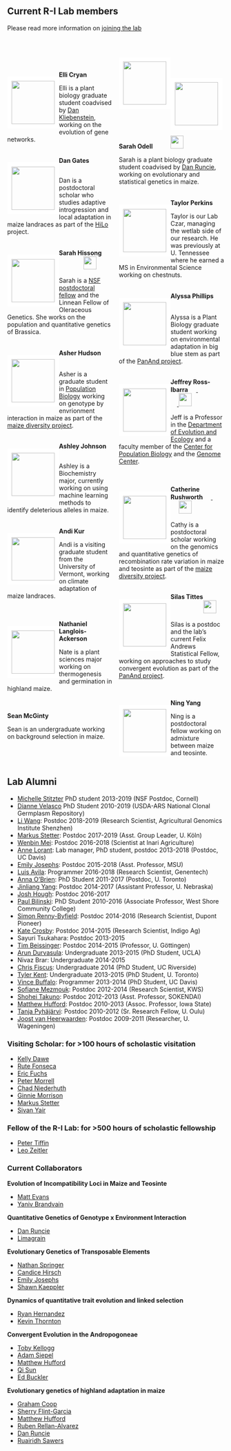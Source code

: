 <script>
  (function(i,s,o,g,r,a,m){i['GoogleAnalyticsObject']=r;i[r]=i[r]||function(){
  (i[r].q=i[r].q||[]).push(arguments)},i[r].l=1*new Date();a=s.createElement(o),
  m=s.getElementsByTagName(o)[0];a.async=1;a.src=g;m.parentNode.insertBefore(a,m)
  })(window,document,'script','https://www.google-analytics.com/analytics.js','ga');

  ga('create', 'UA-5300959-3', 'auto');
  ga('send', 'pageview');

</script>

<style>
  .col2 {
    columns: 2 200px;         /* number of columns and width in pixels*/
    -webkit-column: 2 200px; /* chrome, safari */
    -moz-columns: 2 200px;    /* firefox */
  }
  .col3 {
    columns: 3 100px;
    -webkit-columns: 3 100px;
    -moz-columns: 3 100px;
  }
</style>

## Current R-I Lab members
Please read more information on [joining the lab](prosp.html)
<!-- break -->
<p><br> <!-- break --></p>
<div class="col2">



<!-- break -->
<br>
<!-- break -->

<div style="float: left">  
<img src="images/cryan.jpeg" style="border:10px solid white" width="100px;"></a>
</div> 

**Elli Cryan** 
<a href="https://www.linkedin.com/in/elli-cryan-a150ba121/"><img src="images/lin.png" style="width: 15px;"></a>
<a href="https://twitter.com/https://twitter.com/cryan4plants"><img src="images/Twitter_logo_blue.png" style="width: 15px;"></a>

Elli is a plant biology graduate student coadvised by [Dan Kliebenstein](https://psfaculty.plantsciences.ucdavis.edu/kliebenstein/), working on the evolution of gene networks.  
<!-- break -->
<br>
<!-- break -->

<div style="float: left">  
<img src="images/gates.jpg" style="border:10px solid white" width="100px"></a>
</div>  
**Dan Gates** 
<a href="https://danjgates.wordpress.com"><img src="images/Home_icon_black.png" style="width: 15px;"></a>
<a href="https://twitter.com/dangates_j"><img src="images/Twitter_logo_blue.png" style="width: 15px;"></a
<a href="https://github.com/danjgates"><img src="images/GitHub-Mark-32px.png" style="width:15px;"></a>
<a href="https://orcid.org/0000-0001-8433-833X"><img src="images/orcid.png" style="width: 15px;"></a>

Dan is a postdoctoral scholar who studies adaptive introgression and local adaptation in maize landraces as part of the [HiLo](http://highlandadaptation.org) project.  
<!-- break -->
<br>
<!-- break -->

<div style="float: left">
<img src="images/hissong_photo.png" style="border:10px solid white" width="100px"></a>
</div>
**Sarah Hissong** 
<a href="https://mishaploid.github.io"><img src="images/Home_icon_black.png" style="width: 15px;"></a>
<a href="https://twitter.com/mishaploid"><img src="images/Twitter_logo_blue.png" style="width: 15px;"></a>
<a href="http://github.com/mishaploid"><img src="images/GitHub-Mark-32px.png" style="width:15px;"></a>
<a href="https://orcid.org/0000-0002-0961-0767"><img src="images/orcid.png" style="width: 15px;"></a>
<a href="https://scholar.google.com/citations?user=Va1vGdYAAAAJ&hl=en"><img src="images/scholar.png" style="width: 30px;"></a>

Sarah is a [NSF postdoctoral fellow](https://www.nsf.gov/awardsearch/showAward?AWD_ID=1711347&HistoricalAwards=false) and the Linnean Fellow of Oleraceous Genetics.  She works on the population and quantitative genetics of Brassica.  
<!-- break -->
<br>
<!-- break -->

<div style="float: left">
<img src="images/asher.jpg" style="border:10px solid white" width="100px"></a>
</div>
**Asher Hudson** 
<a href="https://aihudson.github.io"><img src="images/Home_icon_black.png" style="width: 15px;"></a>
<a href="https://twitter.com/AsherHudson/"><img src="images/Twitter_logo_blue.png" style="width: 15px;"></a>
<a href="https://github.com/aihudson"><img src="images/GitHub-Mark-32px.png" style="width:15px;"></a>

Asher is a graduate student in [Population Biology](http://www-eve.ucdavis.edu/eve/pbg/) working on genotype by envrionment interaction in maize as part of the [maize diversity project](http://www.panzea.org).  
<!-- break -->
<br>
<!-- break -->

<div style="float: left">
<img src="images/ajohnson.jpg" style="border:10px solid white" width="100px"></a>
</div>
**Ashley Johnson** 
<a href="https://twitter.com/ashesandpeaches"><img src="images/Twitter_logo_blue.png" style="width: 15px;"></a>

Ashley is a Biochemistry major, currently working on using machine learning methods to identify deleterious alleles in maize.  
<!-- break -->
<br>
<!-- break -->

<div style="float: left">
<img src="images/akur.jpeg" style="border:10px solid white" width="100px"></a>
</div>
**Andi Kur** 
<a href="https://www.instagram.com/andi_kur_art"><img src="images/Home_icon_black.png" style="width: 15px;"></a>

Andi is a visiting graduate student from the University of Vermont, working on climate adaptation of maize landraces.
<!-- break -->
<br><br><br>
<!-- break -->


<div style="float: left">
<img src="images/langlois.jpg" style="border:10px solid white" width="100px"></a>
</div>
**Nathaniel Langlois-Ackerson**

Nate is a plant sciences major working on thermogenesis and germination in highland maize.

<!-- break -->
<br>
<!-- break -->

<div style="float: left">  
<img src="images/sean.jpg" style="border:10px solid white" width="100px;"></a>
</div> 

**Sean McGinty** 
<a href="https://www.linkedin.com/in/sean-mcginty-418ba014a/"><img src="images/lin.png" style="width: 15px;"></a>

Sean is an undergraduate working on background selection in maize. 
<!-- break -->
<br><br><br><br><br>
<!-- break -->

<div style="float: left">
<img src="images/odell.jpg" style="border:10px solid white" width="100px"></a>
</div>
**Sarah Odell** 
<a href="https://twitter.com/sg_odell"><img src="images/Twitter_logo_blue.png" style="width: 15px;"></a>
<a href="https://orcid.org/0000-0002-0316-7506"><img src="images/orcid.png" style="width: 15px;"></a>
<a href="https://scholar.google.com/citations?user=uQ7Z4PAAAAAJ&hl=en&oi=ao"><img src="images/scholar.png" style="width: 30px;"></a>

Sarah is a plant biology graduate student coadvised by [Dan Runcie](http://runcielab.ucdavis.edu), working on evolutionary and statistical genetics in maize.  
<!-- break -->
<br>
<!-- break -->

<div style="float: left">
<img src="images/tperkins.jpg" style="border:10px solid white" width="100px"></a>
</div>

**Taylor Perkins** 
<a href="https://orcid.org/0000-0002-1076-0527"><img src="images/orcid.png" style="width: 15px;"></a>

Taylor is our Lab Czar, managing the wetlab side of our research. He was previously at U. Tennessee where he earned a MS in Environmental Science working on chestnuts.  
<!-- break -->
<br>
<!-- break -->

<div style="float: left">
<img src="images/alyssa.jpg" style="border:10px solid white" width="100px"></a>
</div>

**Alyssa Phillips** 
<a href="https://twitter.com/Plant_Phillips"><img src="images/Twitter_logo_blue.png" style="width: 15px;"></a>
<a href="http://github.com/phillipsar2"><img src="images/GitHub-Mark-32px.png" style="width:15px;"></a>
<a href="https://orcid.org/0000-0001-8050-3051"><img src="images/orcid.png" style="width: 15px;"></a>

Alyssa is a Plant Biology graduate student working on environmental adaptation in big blue stem as part of the [PanAnd project](https://panandropogoneae.com).  
<!-- break -->
<br>
<!-- break -->

<div style="float: left">
<img src="images/jri_bee.jpg" style="border:10px solid white" width="100px"></a>
</div>
**Jeffrey Ross-Ibarra** 
<a href="https://rilab.org"><img src="images/Home_icon_black.png" style="width: 15px;">
</a> <a href="https://twitter.com/jrossibarra"><img src="images/Twitter_logo_blue.png" style="width: 15px;"></a>
<a href="http://github.com/rossibarra"><img src="images/GitHub-Mark-32px.png" style="width:15px;"></a>
<a href="https://orcid.org/0000-0003-1656-4954"><img src="images/orcid.png" style="width: 15px;"></a>
<a href="https://github.com/rossibarra/CV"><img src="images/txt.png" style="width: 15px;">
<a href="http://scholar.google.com/citations?user=5SzRq1oAAAAJ"><img src="images/scholar.png" style="width: 30px;"></a>

Jeff is a Professor in the [Department of Evolution and Ecology](http://eve.ucdavis.edu) and a faculty member of the [Center for Population Biology](http://cpb.ucdavis.edu) and the [Genome Center](ttp://www.genomecenter.ucdavis.edu).   
<!-- break -->
<br><br>
<!-- break -->

<div style="float: left">
<img src="images/rushworth.jpeg" style="border:10px solid white" width="100px"></a>
</div>

**Catherine Rushworth** 
<a href="https://cathyrushworth.weebly.com"><img src="images/Home_icon_black.png" style="width: 15px;">
<a href="https://twitter.com/Dr_Crushworth"><img src="images/Twitter_logo_blue.png" style="width: 15px;"></a>
<a href="https://orcid.org/0000-0003-0715-1234"><img src="images/orcid.png" style="width: 15px;"></a>
<a href="https://scholar.google.com/citations?hl=en&user=L9MNZEQAAAAJ"><img src="images/scholar.png" style="width: 30px;"></a>

Cathy is a postdoctoral scholar working on the genomics and quantitative genetics of recombination rate variation in maize and teosinte as part of the [maize diversity project](http://www.panzea.org).  
<!-- break -->
<br>
<!-- break -->


<div style="float: left">
<img src="https://www.colorado.edu/lab/emery/sites/default/files/styles/small/public/people/tittes_headshot_5x5.jpg?itok=oRD9YJ4r" style="border:10px solid white" width="100px"></a>
</div>
**Silas Tittes**  
<a href="https://www.linkedin.com/in/silas-tittes-4b41106b/"><img src="images/lin.png" style="width: 15px;"></a>
<a href="https://twitter.com/silastittes"><img src="images/Twitter_logo_blue.png" style="width: 15px;"></a>
<a href="https://github.com/silastittes"><img src="images/GitHub-Mark-32px.png" style="width:15px;"></a>
<a href="https://orcid.org/0000-0003-4697-7434"><img src="images/orcid.png" style="width: 15px;"></a>
<a href="https://scholar.google.com/citations?user=LxGAurUAAAAJ&hl=en"><img src="images/scholar.png" style="width: 30px;"></a>  

Silas is a postdoc and the lab's current Felix Andrews Statistical Fellow, working on approaches to study convergent evolution as part of the [PanAnd project](https://panandropogoneae.com).

<!-- break -->
<br>
<!-- break -->


<div style="float: left">
<img src="images/ningyang.JPG" style="border:10px solid white" width="100px"></a>
</div>
**Ning Yang** 
<a href="https://twitter.com/NingYang9"><img src="images/Twitter_logo_blue.png" style="width: 15px;"></a>
<a href="https://orcid.org/0000-0002-6354-3534"><img src="images/orcid.png" style="width: 15px;"></a>

Ning is a postdoctoral fellow working on admixture between maize and teosinte.  
<!-- break -->
<br>
<!-- break -->

</div>

## Lab Alumni

* [Michelle Stitzter](http://mcstitzer.github.io) PhD student 2013-2019 (NSF Postdoc, Cornell)
* [Dianne Velasco](https://scholar.google.com/citations?user=h2_YtiYAAAAJ&hl=en) PhD Student 2010-2019 (USDA-ARS National Clonal Germplasm Repository)
* [Li Wang](https://scholar.google.com/citations?user=yGEvdz0AAAAJ&hl=en): Postdoc 2018-2019 (Research Scientist, Agricultural Genomics Institute Shenzhen)
* [Markus Stetter](https://www.cropevolution.org): Postdoc 2017-2019 (Asst. Group Leader, U. Köln)
* [Wenbin Mei](https://scholar.google.com/citations?user=LR1KOxwAAAAJ&hl=en): Postdoc 2016-2018 (Scientist at Inari Agriculture)
* [Anne Lorant](https://scholar.google.com/citations?user=mnHb3lYAAAAJ&hl=en): Lab manager, PhD student, postdoc 2013-2018 (Postdoc, UC Davis)
* [Emily Josephs](https://josephslab.github.io): Postdoc 2015-2018 (Asst. Professor, MSU)
* [Luis Avila](https://lmavila.github.io): Programmer 2016-2018 (Research Scientist, Genentech)
* [Anna O'Brien](https://annamobrien.wordpress.com): PhD Student 2011-2017 (Postdoc, U. Toronto)
* [Jinliang Yang](http://jyanglab.com): Postdoc 2014-2017 (Assistant Professor, U. Nebraska)
* [Josh Hough](https://scholar.google.fr/citations?user=FmClXYIAAAAJ&hl=en): Postdoc 2016-2017 
* [Paul Bilinski](https://scholar.google.com/citations?user=c03DwHkAAAAJ&hl=en): PhD Student 2010-2016 (Associate Professor, West Shore Community College)
* [Simon Renny-Byfield](https://scholar.google.com/citations?hl=en&user=uZTFIaAAAAAJ): Postdoc 2014-2016 (Research Scientist, Dupont Pioneer)
* [Kate Crosby](https://github.com/kate-crosby): Postdoc 2014-2015 (Research Scientist, Indigo Ag)
* Sayuri Tsukahara: Postdoc 2013-2015
* [Tim Beissinger](https://www.uni-goettingen.de/en/599788.html): Postdoc 2014-2015 (Professor, U. Göttingen)
* [Arun Durvasula](https://arundurvasula.wordpress.com): Undergraduate 2013-2015 (PhD Student, UCLA)
* Nivaz Brar: Undergraduate 2014-2015
* [Chris Fiscus](https://cjfiscus.github.io/): Undergraduate 2014 (PhD Student, UC Riverside)
* [Tyler Kent](https://github.com/tvkent): Undergraduate 2013-2015 (PhD Student, U. Toronto)
* [Vince Buffalo](http://www.vincebuffalo.com): Programmer 2013-2014  (PhD Student, UC Davis)
* [Sofiane Mezmouk](http://www.linkedin.com/pub/sofiane-mezmouk/6b/a35/a34): Postdoc 2012-2014 (Research Scientist, KWS)
* [Shohei Takuno](https://sites.google.com/site/shoheitakuno/): Postdoc 2012-2013 (Asst. Professor, SOKENDAI)
* [Matthew Hufford](http://www.public.iastate.edu/~mhufford/HuffordLab/home.html): Postdoc 2010-2013 (Assoc. Professor, Iowa State)
* [Tanja Pyhäjärvi](https://wiki.oulu.fi/pages/viewpage.action?pageId=13382392): Postdoc 2010-2012 (Sr. Research Fellow, U. Oulu)
* [Joost van Heerwaarden](http://www.wageningenur.nl/en/Persons/dr.ir.-J-Joost-van-Heerwaarden.htm): Postdoc 2009-2011 (Researcher, U. Wageningen)


### Visiting Scholar: for >100 hours of scholastic visitation

* [Kelly Dawe](http://www.dawelab.org)  
* [Rute Fonseca](http://rutefonseca.wix.com/bioinformatics)
* [Eric Fuchs](https://sites.google.com/site/ejfuchs/) 
* [Peter Morrell](http://faculty.agronomy.cfans.umn.edu/pmorrell/)
* [Chad Niederhuth](http://niederhuthlab.com)
* [Ginnie Morrison](http://www.panzea.org/#!ginnie-morrison/c1lov)
* [Markus Stetter](http://mstetter.github.io)
* [Sivan Yair](https://scholar.google.com/citations?user=Ru46Ih4AAAAJ&hl=en)

### Fellow of the R-I Lab: for >500 hours of scholastic fellowship

* [Peter Tiffin](http://www.cbs.umn.edu/lab/tiffin)
* [Leo Zeitler](https://www.researchgate.net/profile/Leo_Zeitler)

### Current Collaborators

**Evolution of Incompatibility Loci in Maize and Teosinte**  

* [Matt Evans](https://carnegiescience.edu/scientist/matthew-evans)  
* [Yaniv Brandvain](https://brandvainlab.wordpress.com)  

**Quantitative Genetics of Genotype x Environment Interaction**  

* [Dan Runcie](http://runcielab.ucdavis.edu/)  
* [Limagrain](https://www.limagrain.com/?lang=en)  

**Evolutionary Genetics of Transposable Elements**  

* [Nathan Springer](https://cbs.umn.edu/springer-lab/home)
* [Candice Hirsch](http://hirschlab.cfans.umn.edu)
* [Emily Josephs](https://josephslab.github.io)
* [Shawn Kaeppler](https://agronomy.wisc.edu/shawn-kaeppler/)

**Dynamics of quantitative trait evolution and linked selection**  

* [Ryan Hernandez](http://hernandezlab.ucsf.edu)  
* [Kevin Thornton](http://www.molpopgen.org)  

**Convergent Evolution in the Andropogoneae**  

* [Toby Kellogg](http://kellogglab.weebly.com)  
* [Adam Siepel](http://compgen.cshl.edu/~acs/)  
* [Matthew Hufford](http://www.public.iastate.edu/~mhufford/HuffordLab/home.html)
* [Qi Sun](http://vivo.cornell.edu/display/individual24418)  
* [Ed Buckler](http://www.maizegenetics.net)

**Evolutionary genetics of highland adaptation in maize**

* [Graham Coop](https://gcbias.org)
* [Sherry Flint-Garcia](http://web.missouri.edu/~flint-garcias/)
* [Matthew Hufford](http://www.public.iastate.edu/~mhufford/HuffordLab/home.html)
* [Ruben Rellan-Alvarez](http://www.rrlab.org)
* [Dan Runcie](http://runcielab.ucdavis.edu/)
* [Ruairidh Sawers](http://www.langebio.cinvestav.mx/?pag=165)

